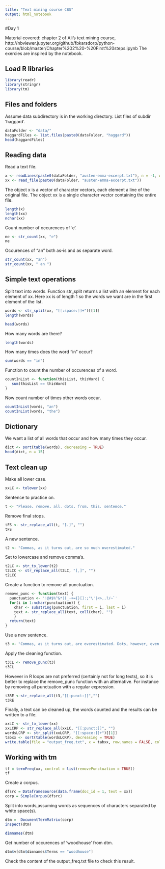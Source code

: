 ```yaml
---
title: "Text mining course CBS"
output: html_notebook
---
```


#Day 1

Material covered: chapter 2 of Ali's text mining course,
http://nbviewer.jupyter.org/github/fbkarsdorp/python-course/blob/master/Chapter%202%20-%20First%20steps.ipynb
The exercies are inspired by the notebook.

## Load R libraries

```r
library(readr)
library(stringr)
library(tm)
```

## Files and folders

Assume data subdirectory is in the working directory. List files of subdir 'haggard'. 
```r
dataFolder <- "data/"
haggardFiles <- list.files(paste0(dataFolder, "haggard"))
head(haggardFiles)
```

## Reading data

Read a text file.
```r
x <- readLines(paste0(dataFolder, "austen-emma-excerpt.txt"), n = -1, warn = FALSE)
xx <- read_file(paste0(dataFolder, "austen-emma-excerpt.txt"))
```
The object x is a vector of character vectors, each element a line of the original file. The object xx is a single character vector containing the entire file.
```r
length(x)
length(xx)
nchar(xx)
```
Count number of occurences of 'e'.
```r
ne <- str_count(xx, "e")
ne
```
Occurences of "an" both as-is and as separate word.
```r
str_count(xx, "an")
str_count(xx, " an ")
```

## Simple text operations 

Split text into words. Function str_split returns a list with an element for each element of xx. Here xx is of length 1 so the words we want are in the first element of the list.
```r
words <- str_split(xx, "[[:space:]]+")[[1]]
length(words)
```
```r
head(words)
```
How many words are there?
```r
length(words)
```
How many times does the word "in" occur?
```r
sum(words == "in")
```
Function to count the number of occurences of a word.
```r
countInList <- function(thisList, thisWord) {
   sum(thisList == thisWord)
}
```
Now count number of times other words occur.
```r
countInList(words, "an")
countInList(words, "the")
```

## Dictionary

We want a list of all words that occur and how many times they occur. 
```r
dict <- sort(table(words), decreasing = TRUE)
head(dict, n = 15)
```

## Text clean up
Make all lower case.
```r
xxLC <- tolower(xx)
```

Sentence to practice on.
```r
t <- "Please. remove. all. dots. from. this. sentence."
```

Remove final stops.
```r
tFS <- str_replace_all(t, "[.]", "")
tFS
```

A new sentence.
```r
t2 <- "Commas, as it turns out, are so much overestimated."
```

Set to lowercase and remove comma's.
```r
t2LC <- str_to_lower(t2)
t2LCC <- str_replace_all(t2LC, "[,]", "")
t2LCC
```

Create a function to remove all punctuation.
```r
remove_punc <- function(text) {
  punctuation <- '!@#$%^&*()_-+={}[]:;"\'|<>,.?/~`'
  for(i in 1:nchar(punctuation)) {
    char <- substring(punctuation, first = i, last = i)
    text <- str_replace_all(text, coll(char), "")
    }
  return(text)
}
```

Use a new sentence.
```r
t3 <- "Commas, as it turns out, are overestimated. Dots, however, even more so!"
```
Apply the cleaning function.
```r
t3CL <- remove_punc(t3)
t3CL
```

However in R loops are not preferred (certainly not for long texts), so it is better to replace the remove_punc function with an alternative. For instance by removing all punctuation with a regular expression.
```r
t3RE <-str_replace_all(t3,"[[:punct:]]","")
t3RE
```

Finally, a text can be cleaned up, the words counted and the results can be written to a file.
```r
xxLC <- str_to_lower(xx)
xxLCRP <- str_replace_all(xxLC, "[[:punct:]]", "")
wordsLCRP <- str_split(xxLCRP, "[[:space:]]+")[[1]]
tabxx <- sort(table(wordsLCRP), decreasing = TRUE)
write.table(file = "output_freq.txt", x = tabxx, row.names = FALSE, col.names = FALSE)
```


## Working with tm

```r
tf = termFreq(xx, control = list(removePunctuation = TRUE))
tf
```
Create a corpus.
```r
dfsrc = DataframeSource(data.frame(doc_id = 1, text = xx))
corp = SimpleCorpus(dfsrc)
```
Split into words,assuming words as sequences of characters separated by white space(s).
```r
dtm =  DocumentTermMatrix(corp)
inspect(dtm)
```
```r
dimnames(dtm)
```

Get number of occurences of 'woodhouse' from dtm.
```r
dtm$v[dtm$dimnames$Terms == "woodhouse"]
```
Check the content of the output_freq.txt file to check this result.